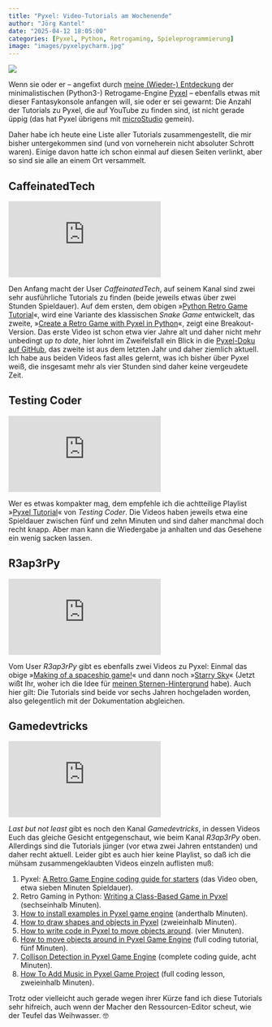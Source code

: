 ```yaml
---
title: "Pyxel: Video-Tutorials am Wochenende"
author: "Jörg Kantel"
date: "2025-04-12 18:05:00"
categories: [Pyxel, Python, Retrogaming, Spieleprogrammierung]
image: "images/pyxelpycharm.jpg"
---
```


[![](images/pyxelpycharm-b.jpg)](https://www.flickr.com/photos/schockwellenreiter/54446849301/)

Wenn sie oder er -- angefixt durch [meine (Wieder-) Entdeckung](https://kantel.github.io/#category=Pyxel) der minimalistischen (Python3-) Retrogame-Engine [Pyxel](http://cognitiones.kantel-chaos-team.de/multimedia/spieleprogrammierung/pyxel.html) -- ebenfalls etwas mit dieser Fantasykonsole anfangen will, sie oder er sei gewarnt: Die Anzahl der Tutorials zu Pyxel, die auf YouTube zu finden sind, ist nicht gerade üppig (das hat Pyxel übrigens mit [microStudio](http://cognitiones.kantel-chaos-team.de/multimedia/spieleprogrammierung/microstudio.html) gemein).

Daher habe ich heute eine Liste aller Tutorials zusammengestellt, die mir bisher untergekommen sind (und von vorneherein nicht absoluter Schrott waren). Einige davon hatte ich schon einmal auf diesen Seiten verlinkt, aber so sind sie alle an einem Ort versammelt.

## CaffeinatedTech

<iframe class="if16_9" src="https://www.youtube.com/embed/Qg16VhEo2Qs?si=SMHbNxiJRAVi1bmS" title="YouTube video player" frameborder="0" allow="accelerometer; autoplay; clipboard-write; encrypted-media; gyroscope; picture-in-picture; web-share" referrerpolicy="strict-origin-when-cross-origin" allowfullscreen></iframe>

Den Anfang macht der User *CaffeinatedTech*, auf seinem Kanal sind zwei sehr ausführliche Tutorials zu finden (beide jeweils etwas über zwei Stunden Spieldauer). Auf dem ersten, dem obigen »[Python Retro Game Tutorial](https://www.youtube.com/watch?v=Qg16VhEo2Qs)«, wird eine Variante des klassischen *Snake Game* entwickelt, das zweite, »[Create a Retro Game with Pyxel in Python](https://www.youtube.com/watch?v=8Glx88BVMLs)«, zeigt eine Breakout-Version. Das erste Video ist schon etwa vier Jahre alt und daher nicht mehr unbedingt *up to date*, hier lohnt im Zweifelsfall ein Blick in die [Pyxel-Doku auf GitHub](https://github.com/kitao/pyxel), das zweite ist aus dem letzten Jahr und daher ziemlich aktuell. Ich habe aus beiden Videos fast alles gelernt, was ich bisher über Pyxel weiß, die insgesamt mehr als vier Stunden sind daher keine vergeudete Zeit.

## Testing Coder

<iframe class="if16_9" src="https://www.youtube.com/embed/gXpe9HZ3Au8?si=-4HcatsJ-oYwlC0g" title="YouTube video player" frameborder="0" allow="accelerometer; autoplay; clipboard-write; encrypted-media; gyroscope; picture-in-picture; web-share" referrerpolicy="strict-origin-when-cross-origin" allowfullscreen></iframe>

Wer es etwas kompakter mag, dem empfehle ich die achtteilige Playlist »[Pyxel Tutorial](https://www.youtube.com/playlist?list=PLp_k-oh2bNHairxWQK_SYL5Me_OBJYJs8)« von *Testing Coder*. Die Videos haben jeweils etwa eine Spieldauer zwischen fünf und zehn Minuten und sind daher manchmal doch recht knapp. Aber man kann die Wiedergabe ja anhalten und das Gesehene ein wenig sacken lassen.

## R3ap3rPy

<iframe class="if16_9" src="https://www.youtube.com/embed/m7msykl-P9I?si=7b5R2cb0_LJC0Jvf" title="YouTube video player" frameborder="0" allow="accelerometer; autoplay; clipboard-write; encrypted-media; gyroscope; picture-in-picture; web-share" referrerpolicy="strict-origin-when-cross-origin" allowfullscreen></iframe>

Vom User *R3ap3rPy* gibt es ebenfalls zwei Videos zu Pyxel: Einmal das obige »[Making of a spaceship game!](https://www.youtube.com/watch?v=m7msykl-P9I&)« und dann noch »[Starry Sky](https://www.youtube.com/watch?v=WewNYTXS_Rc)« (Jetzt wißt Ihr, woher ich die Idee für [meinen Sternen-Hintergrund](https://kantel.github.io/posts/2025041103_pyxel_tut_3/) habe). Auch hier gilt: Die Tutorials sind beide vor sechs Jahren hochgeladen worden, also gelegentlich mit der Dokumentation abgleichen.

## Gamedevtricks

<iframe class="if16_9" src="https://www.youtube.com/embed/uuR6fdW4dSo?si=UokEkwpaM0ALdydl" title="YouTube video player" frameborder="0" allow="accelerometer; autoplay; clipboard-write; encrypted-media; gyroscope; picture-in-picture; web-share" referrerpolicy="strict-origin-when-cross-origin" allowfullscreen></iframe>

*Last but not least* gibt es noch den Kanal *Gamedevtricks*, in dessen Videos Euch das gleiche Gesicht entgegenschaut, wie beim Kanal *R3ap3rPy* oben. Allerdings sind die Tutorials jünger (vor etwa zwei Jahren entstanden) und daher recht aktuell. Leider gibt es auch hier keine Playlist, so daß ich die mühsam zusammengeklaubten Videos einzeln auflisten muß:

1. Pyxel: [A Retro Game Engine coding guide for starters](https://www.youtube.com/watch?v=uuR6fdW4dSo) (das Video oben, etwa sieben Minuten Spieldauer).
2. Retro Gaming in Python: [Writing a Class-Based Game in Pyxel](https://www.youtube.com/watch?v=Xt00RWDUJJY) (sechseinhalb Minuten).
3. [How to install examples in Pyxel game engine](https://www.youtube.com/watch?v=z_7nynTSPJ4) (anderthalb Minuten).
4. [How to draw shapes and objects in Pyxel](https://www.youtube.com/watch?v=yJpGx4kgPps) (zweieinhalb Minuten).
5. [How to write code in Pyxel to move objects around](https://www.youtube.com/watch?v=QFojR2MzNG8). (vier Minuten).
6. [How to move objects around in Pyxel Game Engine](https://www.youtube.com/watch?v=NfcUoHyAEvg) (full coding tutorial, fünf Minuten).
7. [Collison Detection in Pyxel Game Engine](https://www.youtube.com/watch?v=v4SkqDb_4lQ) (complete coding guide, acht Minuten).
8. [How To Add Music in Pyxel Game Project](https://www.youtube.com/watch?v=87bCFqzhHDU) (full coding lesson, zweieinhalb Minuten).

Trotz oder vielleicht auch gerade wegen ihrer Kürze fand ich diese Tutorials sehr hifreich, auch wenn der Macher den Ressourcen-Editor scheut, wie der Teufel das Weihwasser.&nbsp;🤓